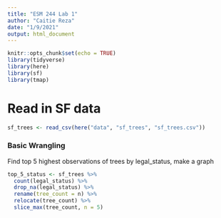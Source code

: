 ```yaml
---
title: "ESM 244 Lab 1"
author: "Caitie Reza"
date: "1/9/2021"
output: html_document
---
```


```r
knitr::opts_chunk$set(echo = TRUE)
library(tidyverse)
library(here)
library(sf)
library(tmap)
```


# Read in SF data

```r

sf_trees <- read_csv(here("data", "sf_trees", "sf_trees.csv"))
```



### Basic Wrangling

Find top 5 highest observations of trees by legal_status, make a graph

```r
top_5_status <- sf_trees %>% 
  count(legal_status) %>% 
  drop_na(legal_status) %>% 
  rename(tree_count = n) %>% 
  relocate(tree_count) %>% 
  slice_max(tree_count, n = 5)


```

